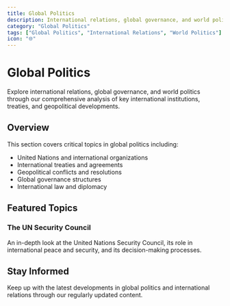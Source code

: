 ```yaml
---
title: Global Politics
description: International relations, global governance, and world politics
category: "Global Politics"
tags: ["Global Politics", "International Relations", "World Politics"]
icon: "🌐"
---
```


# Global Politics

Explore international relations, global governance, and world politics through our comprehensive analysis of key international institutions, treaties, and geopolitical developments.

## Overview

This section covers critical topics in global politics including:

- United Nations and international organizations
- International treaties and agreements
- Geopolitical conflicts and resolutions
- Global governance structures
- International law and diplomacy

## Featured Topics

### The UN Security Council

An in-depth look at the United Nations Security Council, its role in international peace and security, and its decision-making processes.

## Stay Informed

Keep up with the latest developments in global politics and international relations through our regularly updated content.
